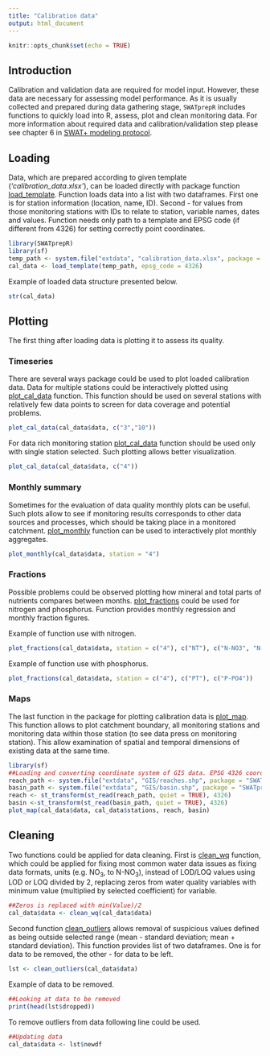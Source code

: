 ```yaml
---
title: "Calibration data"
output: html_document
---
```


```r
knitr::opts_chunk$set(echo = TRUE)
```

## Introduction

Calibration and validation data are required for model input. However, these data are necessary for assessing model performance. As it is usually collected and prepared during data gathering stage, `SWATprepR` includes functions to quickly load into R, assess, plot and clean monitoring data. For more information about required data and calibration/validation step please see chapter 6 in [SWAT+ modeling protocol](https://doi.org/10.5281/zenodo.7463395).  

## Loading

Data, which are prepared according to given template (*'calibration_data.xlsx'*), can be loaded directly with package function [load_template](../reference/load_template.html). Function loads data into a list with two dataframes. First one is for station information (location, name, ID). Second - for values from those monitoring stations with IDs to relate to station, variable names, dates and values. Function needs only path to a template and EPSG code (if different from 4326) for setting correctly point coordinates. 

```r
library(SWATprepR)
library(sf)
temp_path <- system.file("extdata", "calibration_data.xlsx", package = "SWATprepR")
cal_data <- load_template(temp_path, epsg_code = 4326)
```

Example of loaded data structure presented below.

```r
str(cal_data)
```

## Plotting 

The first thing after loading data is plotting it to assess its quality.

### Timeseries

There are several ways package could be used to plot loaded calibration data. Data for multiple stations could be interactively plotted using [plot_cal_data](../reference/plot_cal_data.html) function. This function should be used on several stations with relatively few data points to screen for data coverage and potential problems.

```r
plot_cal_data(cal_data$data, c("3","10"))
```

For data rich monitoring station [plot_cal_data](../reference/plot_cal_data.html) function should be used only with single station selected. Such plotting allows better visualization. 

```r
plot_cal_data(cal_data$data, c("4"))
```

### Monthly summary

Sometimes for the evaluation of data quality monthly plots can be useful. Such plots allow to see if monitoring results corresponds to other data sources and processes, which should be taking place in a monitored catchment. [plot_monthly](../reference/plot_monthly.html) function can be used to interactively plot monthly aggregates. 

```r
plot_monthly(cal_data$data, station = "4")
```

### Fractions

Possible problems could be observed plotting how mineral and total parts of nutrients compares between months. [plot_fractions](../reference/plot_fractions.html) could be used for nitrogen and phosphorus. Function provides monthly regression and monthly fraction figures.

Example of function use with nitrogen.

```r
plot_fractions(cal_data$data, station = c("4"), c("NT"), c("N-NO3", "N-NH4", "N-NO2"))
```

Example of function use with phosphorus.

```r
plot_fractions(cal_data$data, station = c("4"), c("PT"), c("P-PO4"))
```

### Maps

The last function in the package for plotting calibration data is [plot_map](../reference/plot_map.html). This function allows to plot catchment boundary, all monitoring stations and monitoring data within those station (to see data press on monitoring station). This allow examination of spatial and temporal dimensions of existing data at the same time. 

```r
library(sf) 
##Loading and converting coordinate system of GIS data. EPSG 4326 coordinate system should be used to get right plot. 
reach_path <- system.file("extdata", "GIS/reaches.shp", package = "SWATprepR")
basin_path <- system.file("extdata", "GIS/basin.shp", package = "SWATprepR")
reach <- st_transform(st_read(reach_path, quiet = TRUE), 4326)
basin <-st_transform(st_read(basin_path, quiet = TRUE), 4326)
plot_map(cal_data$data, cal_data$stations, reach, basin)
```

## Cleaning

Two functions could be applied for data cleaning. First is [clean_wq](../reference/clean_wq.html) function, which could be applied for fixing most common water data issues as fixing data formats, units (e.g. NO~3~, to N-NO~3~), instead of LOD/LOQ values using LOD or LOQ divided by 2, replacing zeros from water quality variables with minimum value (multiplied by selected coefficient) for variable.

```r
##Zeros is replaced with min(Value)/2
cal_data$data <- clean_wq(cal_data$data)
```

Second function [clean_outliers](../reference/clean_outliers.html) allows removal of suspicious values defined as being outside selected range (mean - standard deviation; mean + standard deviation). This function provides list of two dataframes. One is for data to be removed, the other - for data to be left. 

```r
lst <- clean_outliers(cal_data$data)
```

Example of data to be removed. 

```r
##Looking at data to be removed
print(head(lst$dropped))
```

To remove outliers from data following line could be used.

```r
##Updating data
cal_data$data <- lst$newdf
```